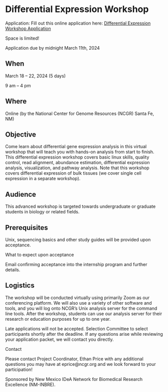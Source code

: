 # Differential Expression Workshop{-}

Application: Fill out this online application here: 
[Differential Expression Workshop Application](https://docs.google.com/forms/d/e/1FAIpQLScpoKxE0yAnCK3yOl5hBde7MtOWCOeXYxvjBfWyDcA9hHDGrw/viewform)

Space is limited!

Application due by midnight March 11th, 2024


## When{-}

March 18 – 22, 2024 (5 days)

9 am – 4 pm


## Where{-}

Online (by the National Center for Genome Resources (NCGR) Santa Fe, NM)


## Objective{-}

Come learn about differential gene expression analysis in this virtual workshop that will teach you with hands-on analysis from start to finish. This differential expression workshop covers basic linux skills, quality control, read alignment, abundance estimation, differential expression analysis, visualization, and pathway analysis. Note that this workshop covers differential expression of bulk tissues (we cover single cell expression in a separate workshop). 

## Audience{-}

This advanced workshop is targeted towards undergraduate or graduate students in biology or related fields.  

## Prerequisites{-}

Unix, sequencing basics and other study guides will be provided upon acceptance.

What to expect upon acceptance

Email confirming acceptance into the internship program and further details.

## Logistics{-}

The workshop will be conducted virtually using primarily Zoom as our conferencing platform.  We will also use a variety of other software and tools, and you will log onto NCGR’s Unix analysis server for the command line tools.  After the workshop, students can use our analysis server for their research or education purposes for up to one year.

Late applications will not be accepted.  Selection Committee to select participants shortly after the deadline. If any questions arise while reviewing your application packet, we will contact you directly.

Contact

Please contact Project Coordinator, Ethan Price with any additional questions you may have at eprice@ncgr.org and we look forward to your participation!

Sponsored by New Mexico IDeA Network for Biomedical Research Excellence (NM-INBRE).
